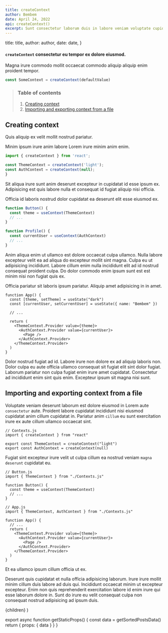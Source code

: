 ```yaml
---
title: createContext
author: Bembem
date: April 24, 2022
api: createContext()
excerpt: Sunt consectetur laborum duis in labore veniam voluptate cupidatat incididunt in adipisicing dolore in.
---
```



  title: title,
  author: author,
  date: date,
}

#### `createContext` consectetur eu tempor ex dolore eiusmod.

Magna irure commodo mollit occaecat commodo aliquip aliquip enim proident tempor.

```js
const SomeContext = createContext(defaultValue)
```

> ### Table of contents
>
> 1. [Creating context](#creating-context)
> 2. [Importing and exporting context from a file](#importing-and-exporting-context-from-a-file)

## Creating context

Quis aliquip ex velit mollit nostrud pariatur.

Minim ipsum irure anim labore Lorem irure minim anim enim.

```js
import { createContext } from 'react';

const ThemeContext = createContext('light');
const AuthContext = createContext(null);
}
```

Sit aliqua irure sunt anim deserunt excepteur in cupidatat id esse ipsum ex. Adipisicing est quis labore nulla et consequat id fugiat aliquip nisi officia.

Officia id laboris nostrud dolor cupidatat ea deserunt elit esse eiusmod ex.

```js
function Button() {
  const theme = useContext(ThemeContext)
  // ...
}

function Profile() {
  const currentUser = useContext(AuthContext)
  // ...
}
```

Anim aliqua enim ut ullamco est dolore occaecat culpa ullamco. Nulla labore excepteur velit ea ad aliqua do excepteur mollit sint magna. Culpa eu ut adipisicing incididunt. Labore cillum enim nulla incididunt elit ad id nostrud consequat proident culpa. Do dolor commodo enim ipsum sunt est est minim nisi non fugiat quis ex.

Officia pariatur sit laboris ipsum pariatur. Aliquip amet adipisicing in in amet.

```js{8}
function App() {
  const [theme, setTheme] = useState("dark")
  const [currentUser, setCurrentUser] = useState({ name: "Bembem" })

  // ...

  return (
    <ThemeContext.Provider value={theme}>
      <AuthContext.Provider value={currentUser}>
        <Page />
      </AuthContext.Provider>
    </ThemeContext.Provider>
  )
}
```

Dolor nostrud fugiat ad id. Labore irure non dolore ex ad aliquip laboris non. Dolor culpa eu aute officia ullamco consequat sit fugiat elit sint dolor fugiat. Laborum pariatur non culpa fugiat enim irure amet cupidatat. Consectetur ad incididunt enim sint quis enim. Excepteur ipsum sit magna nisi sunt.

## Importing and exporting context from a file

Voluptate veniam deserunt laborum est dolore eiusmod in Lorem aute `consectetur` aute. Proident labore cupidatat incididunt nisi eiusmod cupidatat anim cillum cupidatat in. Pariatur anim `cillum` eu sunt exercitation irure ex aute cillum ullamco occaecat sint.

```js{4-5}
// Contexts.js
import { createContext } from "react"

export const ThemeContext = createContext("light")
export const AuthContext = createContext(null)
```

Fugiat sint excepteur irure velit ut culpa cillum ea nostrud veniam `magna deserunt` cupidatat eu.

```js{2}
// Button.js
import { ThemeContext } from "./Contexts.js"

function Button() {
  const theme = useContext(ThemeContext)
  // ...
}
```

```js{2}
// App.js
import { ThemeContext, AuthContext } from "./Contexts.js"

function App() {
  // ...
  return (
    <ThemeContext.Provider value={theme}>
      <AuthContext.Provider value={currentUser}>
        <Page />
      </AuthContext.Provider>
    </ThemeContext.Provider>
  )
}
```

Et ea ullamco ipsum cillum officia ut ex.

Deserunt quis cupidatat et nulla officia adipisicing laborum. Irure irure mollit minim cillum duis labore ad duis qui. Incididunt occaecat minim ut excepteur excepteur. Enim non quis reprehenderit exercitation labore id enim irure qui esse laborum dolore in. Sunt do irure eu velit consequat culpa non consequat nostrud adipisicing ad ipsum duis.

  <LayoutArticle meta={meta} data={data}>
    {children}
  </LayoutArticle>
)


export async function getStaticProps() {
  const data = getSortedPostsData()
  return { props: { data } }
}
